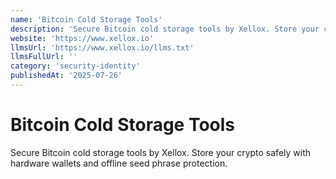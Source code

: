 ```yaml
---
name: 'Bitcoin Cold Storage Tools'
description: 'Secure Bitcoin cold storage tools by Xellox. Store your crypto safely with hardware wallets and offline seed phrase protection.'
website: 'https://www.xellox.io'
llmsUrl: 'https://www.xellox.io/llms.txt'
llmsFullUrl: ''
category: 'security-identity'
publishedAt: '2025-07-26'
---
```


# Bitcoin Cold Storage Tools

Secure Bitcoin cold storage tools by Xellox. Store your crypto safely with hardware wallets and offline seed phrase protection.
